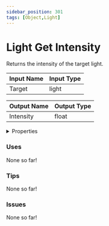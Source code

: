 ```yaml
---
sidebar_position: 301
tags: [Object,Light]
---
```


# Light Get Intensity

Returns the intensity of the target light.




<EsbSvg />

| Input Name | Input Type |
|-----------|-----------|
| Target | light |

| Output Name | Output Type |
|-----------|-----------|
| Intensity | float |


<details>
  <summary>Properties</summary>
  <div>
    <div>
    <table>
      <thead>
        <tr>
          <th>Is beta required?</th>
          <th>❌</th>
        </tr>
        <tr>
          <th>Is this chip a trolling risk?</th>
          <th>❌</th>
        </tr>
        <tr>
          <th>Chip UUID</th>
          <th>67bf3eac-2273-4345-94b3-8288f63f9a0e</th>
        </tr>
      </thead>
    </table>
    </div>
  </div>
</details>

### Uses

None so far!

### Tips

None so far!

### Issues

None so far!